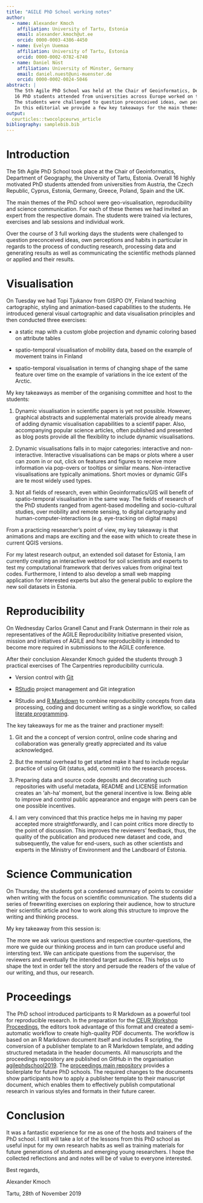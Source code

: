 ```yaml
---
title: "AGILE PhD School working notes"
author:
  - name: Alexander Kmoch
    affiliation: University of Tartu, Estonia
    email: alexander.kmoch@ut.ee
    orcid: 0000-0003-4386-4450
  - name: Evelyn Uuemaa
    affiliation: University of Tartu, Estonia
    orcid: 0000-0002-0782-6740
  - name: Daniel Nüst
    affiliation: University of Münster, Germany
    email: daniel.nuest@uni-muenster.de
    orcid: 0000-0002-0024-5046
abstract: |
   The 5th Agile PhD School was held at the Chair of Geoinformatics, Department of Geography, the University of Tartu, Estonia.
   16 PhD students attended from universities across Europe worked on the main themes of geo-visualisation, reproducibility and science communication.
   The students were challenged to question preconceived ideas, own perceptions and habits in regards to the process of conducting and communicating scientific research.
   In this editorial we provide a few key takeaways for the main themes and sketch the process of reproducible proceedings.
output:
  ceurticles::twocolpceurws_article
bibliography: samplebib.bib
---
```


# Introduction

The 5th Agile PhD School took place at the Chair of Geoinformatics, Department of Geography, 
the University of Tartu, Estonia. Overall 16 highly motivated PhD students attended from universities 
from Austria, the Czech Republic, Cyprus, Estonia, Germany, Greece, Poland, Spain and the UK.

The main themes of the PhD school were geo-visualisation, reproducibility and science communication.
For each of these themes we had invited an expert from the respective domain.
The students were trained via lectures, exercises and lab sessions and individual work.

Over the course of 3 full working days the students were challenged to question preconceived ideas,
own perceptions and habits in particular in regards to the process of conducting research,
processing data and generating results as well as communicating the scientific
methods planned or applied and their results.
 
# Visualisation

On Tuesday we had Topi Tjukanov from GISPO OY, Finland teaching cartographic, styling and animation-based capabilities to the students.
He introduced general visual cartographic and data visualisation principles and then conducted three exercises:

- a static map with a custom globe projection and dynamic coloring based on attribute tables

- spatio-temporal visualisation of mobility data, based on the example of movement trains in Finland

- spatio-temporal visualisation in terms of changing shape of the same feature over time on the example of variations in the ice extent of the Arctic.

My key takeaways as member of the organising committee and host to the students:

1. Dynamic visualisation in scientific papers is yet not possible.
   However, graphical abstracts and supplemental materials provide already means of adding dynamic 
   visualisation capabilities to a scientif paper. Also, accompanying popular science articles, often published and presented as blog posts
   provide all the flexibility to include dynamic visualisations.

2. Dynamic visualisations falls in to major categories: interactive and non-interactive. Interactive visualisations
   can be maps or plots where a user can zoom in or out, click on features and figures to receive more information via pop-overs or tooltips or similar means.
   Non-interactive visualisations are typically animations. Short movies or dynamic GIFs are te most widely used types.
 
3. Not all fields of research, even within Geoinformatics/GIS will benefit of spatio-temporal 
   visualisation in the same way. The fields of research of the PhD students ranged from agent-based modelling
   and socio-cultural studies, over mobility and remote sensing, to digital cartography and human-computer-interactions (e.g. eye-tracking on digital maps)

From a practicing researcher's point of view, my key takeaway is that animations and maps are exciting and the ease with which to create these in current QGIS versions.

For my latest research output, an extended soil dataset for Estonia, I am currently creating an interactive 
webtool for soil scientists and experts to test my computational framework that derives values from original text codes. Furthermore,
I intend to also develop a small web mapping application for interested experts but also the general public to explore the new soil datasets in Estonia.

# Reproducibility

On Wednesday Carlos Granell Canut and Frank Ostermann in their role as representatives of the AGILE Reproducibility Initiative
presented vision, mission and initiatives of AGILE and how reproducibility is intended to become more required in submissions to the AGILE conference.

After their conclusion Alexander Kmoch guided the students through 3 practical exercises of The Carpentries reproducibility curricula.

- Version control with [Git](https://en.wikipedia.org/wiki/Git)

- [RStudio](https://rstudio.com/products/rstudio/) project management and Git integration

- RStudio and [R Markdown](https://rmarkdown.rstudio.com/) to combine reproducibility concepts from data processing, coding and document writing as a single workflow, so called [literate programming](https://en.wikipedia.org/wiki/Literate_programming).

The key takeaways for me as the trainer and practioner myself:

1. Git and the a concept of version control, online code sharing and collaboration was generally greatly appreciated and its value acknowledged.

2. But the mental overhead to get started make it hard to include regular practice of using Git (status, add, commit) into the research process.

3. Preparing data and source code deposits and decorating such repositories with useful metadata,
   README and LICENSE information creates an 'ah-ha' moment, but the general incentive is low.
   Being able to improve and control public appearance and engage with peers can be one possible incentives.

4. I am very convinced that this practice helps me in having my paper accepted more straightforwardly,
   and I can point critics more directly to the point of discussion.
   This improves the reviewers' feedback, thus, the quality of the publication and produced new dataset and code,
   and subsequently, the value for end-users, such as other scientists and experts in the 
   Ministry of Environment and the Landboard of Estonia.

# Science Communication

On Thursday, the students got a condensed summary of points to consider when writing with the focus on scientific communication.
The students did a series of freewriting exercises on exploring their audience, how to structure their scientific article and 
how to work along this structure to improve the writing and thinking process.

My key takeaway from this session is:

The more we ask various questions and respective counter-questions, the more we guide our thinking process and in turn can produce useful and intersting text.
We can anticipate questions from the supervisor, the reviewers and eventually the intended target audience. This helps us to shape the text in order tell the 
story and persude the readers of the value of our writing, and thus, our research.

# Proceedings

The PhD school introduced participants to R Markdown as a powerful tool for reproducible research.
In the preparation for the [CEUR Workshop Proceedings](http://ceur-ws.org/), the editors took advantage of this format and created a semi-automatic workflow to create high-quality PDF documents.
The workflow is based on an R Markdown document itself and includes R scripting, the conversion of a publisher template to an R Markdown template, and adding structured metadata in the header documents.
All manuscripts and the proceedings repository are published on GitHub in the organisation [agilephdschool2019](https://github.com/agilephdschool2019/).
The [proceedings main repository](https://github.com/agilephdschool2019/agile_2019_phd_school_proceedings/) provides a boilerplate for future PhD schools.
The required changes to the documents show participants how to apply a publisher template to their manuscript document, which enables them to effectively publish computational research in various styles and formats in their future career.

# Conclusion

It was a fantastic experience for me as one of the hosts and trainers of the PhD school.
I still will take a lot of the lessons from this PhD school as useful input for my own research habits as well as training materials for future generations of 
students and emerging young researchers.
I hope the collected reflections and and notes will be of value to everyone interested.

\vspace{2em}

Best regards,

Alexander Kmoch

Tartu, 28th of November 2019
